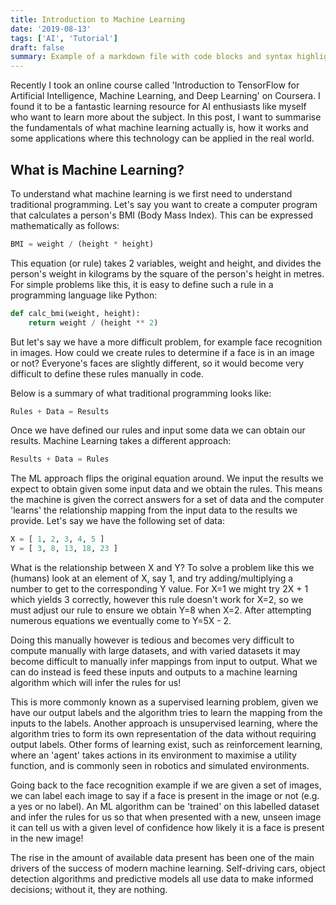 ```yaml
---
title: Introduction to Machine Learning
date: '2019-08-13'
tags: ['AI', 'Tutorial']
draft: false
summary: Example of a markdown file with code blocks and syntax highlighting
---
```


Recently I took an online course called 'Introduction to TensorFlow for Artificial Intelligence, Machine Learning, and Deep Learning' on Coursera. I found it to be a fantastic learning resource for AI enthusiasts like myself who want to learn more about the subject. In this post, I want to summarise the fundamentals of what machine learning actually is, how it works and some applications where this technology can be applied in the real world.

## What is Machine Learning?

To understand what machine learning is we first need to understand traditional programming. Let's say you want to create a computer program that calculates a person's BMI (Body Mass Index). This can be expressed mathematically as follows:

```python
BMI = weight / (height * height)
```

This equation (or rule) takes 2 variables, weight and height, and divides the person's weight in kilograms by the square of the person's height in metres. For simple problems like this, it is easy to define such a rule in a programming language like Python:

```python
def calc_bmi(weight, height):
	return weight / (height ** 2)
```

But let's say we have a more difficult problem, for example face recognition in images. How could we create rules to determine if a face is in an image or not? Everyone's faces are slightly different, so it would become very difficult to define these rules manually in code.

Below is a summary of what traditional programming looks like:

```python
Rules + Data = Results
```

Once we have defined our rules and input some data we can obtain our results. Machine Learning takes a different approach:

```python
Results + Data = Rules
```

The ML approach flips the original equation around. We input the results we expect to obtain given some input data and we obtain the rules. This means the machine is given the correct answers for a set of data and the computer 'learns' the relationship mapping from the input data to the results we provide. Let's say we have the following set of data:

```python
X = [ 1, 2, 3, 4, 5 ]
Y = [ 3, 8, 13, 18, 23 ]
```

What is the relationship between X and Y? To solve a problem like this we (humans) look at an element of X, say 1, and try adding/multiplying a number to get to the corresponding Y value. For X=1 we might try 2X + 1 which yields 3 correctly, however this rule doesn't work for X=2, so we must adjust our rule to ensure we obtain Y=8 when X=2. After attempting numerous equations we eventually come to Y=5X - 2.

Doing this manually however is tedious and becomes very difficult to compute manually with large datasets, and with varied datasets it may become difficult to manually infer mappings from input to output. What we can do instead is feed these inputs and outputs to a machine learning algorithm which will infer the rules for us!

This is more commonly known as a supervised learning problem, given we have our output labels and the algorithm tries to learn the mapping from the inputs to the labels. Another approach is unsupervised learning, where the algorithm tries to form its own representation of the data without requiring output labels. Other forms of learning exist, such as reinforcement learning, where an 'agent' takes actions in its environment to maximise a utility function, and is commonly seen in robotics and simulated environments.

Going back to the face recognition example if we are given a set of images, we can label each image to say if a face is present in the image or not (e.g. a yes or no label). An ML algorithm can be 'trained' on this labelled dataset and infer the rules for us so that when presented with a new, unseen image it can tell us with a given level of confidence how likely it is a face is present in the new image!

The rise in the amount of available data present has been one of the main drivers of the success of modern machine learning. Self-driving cars, object detection algorithms and predictive models all use data to make informed decisions; without it, they are nothing.